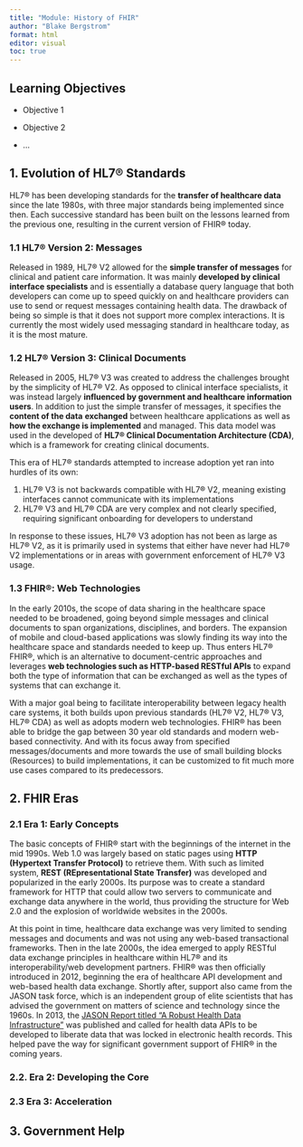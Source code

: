 ```yaml
---
title: "Module: History of FHIR"
author: "Blake Bergstrom"
format: html
editor: visual
toc: true
---
```


## Learning Objectives

-   Objective 1

-   Objective 2

-   ...

## 1. Evolution of HL7® Standards

HL7® has been developing standards for the **transfer of healthcare data** since the late 1980s, with three major standards being implemented since then. Each successive standard has been built on the lessons learned from the previous one, resulting in the current version of FHIR® today.

### 1.1 HL7® Version 2: Messages

Released in 1989, HL7® V2 allowed for the **simple transfer of messages** for clinical and patient care information. It was mainly **developed by clinical interface specialists** and is essentially a database query language that both developers can come up to speed quickly on and healthcare providers can use to send or request messages containing health data. The drawback of being so simple is that it does not support more complex interactions. It is currently the most widely used messaging standard in healthcare today, as it is the most mature.

### 1.2 HL7® Version 3: Clinical Documents

Released in 2005, HL7® V3 was created to address the challenges brought by the simplicity of HL7® V2. As opposed to clinical interface specialists, it was instead largely **influenced by government and healthcare information users**. In addition to just the simple transfer of messages, it specifies the **content of the data** **exchanged** between healthcare applications as well as **how the exchange is implemented** and managed. This data model was used in the developed of **HL7® Clinical Documentation Architecture (CDA)**, which is a framework for creating clinical documents.

This era of HL7® standards attempted to increase adoption yet ran into hurdles of its own:

1.  HL7® V3 is not backwards compatible with HL7® V2, meaning existing interfaces cannot communicate with its implementations
2.  HL7® V3 and HL7® CDA are very complex and not clearly specified, requiring significant onboarding for developers to understand

In response to these issues, HL7® V3 adoption has not been as large as HL7® V2, as it is primarily used in systems that either have never had HL7® V2 implementations or in areas with government enforcement of HL7® V3 usage.

### 1.3 FHIR®: Web Technologies

In the early 2010s, the scope of data sharing in the healthcare space needed to be broadened, going beyond simple messages and clinical documents to span organizations, disciplines, and borders. The expansion of mobile and cloud-based applications was slowly finding its way into the healthcare space and standards needed to keep up. Thus enters HL7® FHIR®, which is an alternative to document-centric approaches and leverages **web technologies such as HTTP-based RESTful APIs** to expand both the type of information that can be exchanged as well as the types of systems that can exchange it.

With a major goal being to facilitate interoperability between legacy health care systems, it both builds upon previous standards (HL7® V2, HL7® V3, HL7® CDA) as well as adopts modern web technologies. FHIR® has been able to bridge the gap between 30 year old standards and modern web-based connectivity. And with its focus away from specified messages/documents and more towards the use of small building blocks (Resources) to build implementations, it can be customized to fit much more use cases compared to its predecessors.

## 2. FHIR Eras

### 2.1 Era 1: Early Concepts

The basic concepts of FHIR® start with the beginnings of the internet in the mid 1990s. Web 1.0 was largely based on static pages using **HTTP (Hypertext Transfer Protocol)** to retrieve them. With such as limited system, **REST (REpresentational State Transfer)** was developed and popularized in the early 2000s. Its purpose was to create a standard framework for HTTP that could allow two servers to communicate and exchange data anywhere in the world, thus providing the structure for Web 2.0 and the explosion of worldwide websites in the 2000s.

At this point in time, healthcare data exchange was very limited to sending messages and documents and was not using any web-based transactional frameworks. Then in the late 2000s, the idea emerged to apply RESTful data exchange principles in healthcare within HL7® and its interoperability/web development partners. FHIR® was then officially introduced in 2012, beginning the era of healthcare API development and web-based health data exchange. Shortly after, support also came from the JASON task force, which is an independent group of elite scientists that has advised the government on matters of science and technology since the 1960s. In 2013, the [JASON Report titled "A Robust Health Data Infrastructure"](https://www.healthit.gov/sites/default/files/ptp13-700hhs_white.pdf) was published and called for health data APIs to be developed to liberate data that was locked in electronic health records. This helped pave the way for significant government support of FHIR® in the coming years.

### 2.2. Era 2: Developing the Core

### 2.3 Era 3: Acceleration

## 3. Government Help
